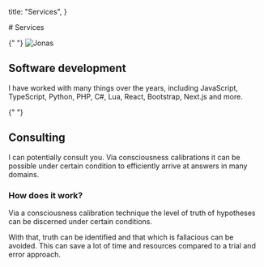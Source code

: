 
  title: "Services",
}

<TextSection>
  # Services

{" "}
<img
  src="/images/jonas_transparent_background.png"
  alt="Jonas"
  width={160}
  height={160}
  className="mb-3"
/>

## Software development

I have worked with many things over the years, including JavaScript, TypeScript, Python, PHP, C#, Lua, React, Bootstrap, Next.js and more.

{" "}
<Contact className="mb-2" />

## Consulting

I can potentially consult you. Via consciousness calibrations it can be possible under certain condition to efficiently arrive at answers in many domains.

### How does it work?

Via a consciousness calibration technique the level of truth of hypotheses can be discerned under certain conditions.

With that, truth can be identified and that which is fallacious can be avoided. This can save a lot of time and resources compared to a trial and error approach.

  <Contact />
</TextSection>
